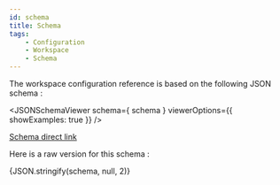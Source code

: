 ```yaml
---
id: schema
title: Schema
tags:
    - Configuration
    - Workspace
    - Schema
---
```



The workspace configuration reference is based on the following JSON schema :

<JSONSchemaViewer schema={ schema } viewerOptions={{ showExamples: true }} />

[Schema direct link](/schemas/workspace-schema.json)

Here is a raw version for this schema :

<CodeBlock title="project-schema.json" language="json" showLineNumbers>
    {JSON.stringify(schema, null, 2)}
</CodeBlock>